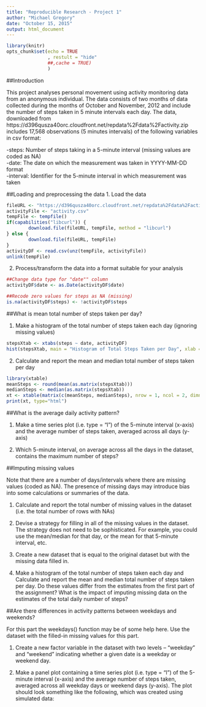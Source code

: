```yaml
---
title: "Reproducible Research - Project 1"
author: "Michael Gregory"
date: "October 15, 2015"
output: html_document
---
```



```r
library(knitr)
opts_chunk$set(echo = TRUE
               , restult = "hide" 
               ##,cache = TRUE)
               )
```



##Introduction

This project analyses personal movement using activity monitoring data from an anonymous individual. The data consists of two months of data collected during the months of October and November, 2012 and include the number of steps taken in 5 minute intervals each day.  The data, downloaded from https://d396qusza40orc.cloudfront.net/repdata%2Fdata%2Factivity.zip includes 17,568 observations (5 minutes intervals) of the following variables in csv format:

-steps: Number of steps taking in a 5-minute interval (missing values are coded as NA)  
-date: The date on which the measurement was taken in YYYY-MM-DD format  
-interval: Identifier for the 5-minute interval in which measurement was taken  
  
##Loading and preprocessing the data
1. Load the data

```r
fileURL <- "https://d396qusza40orc.cloudfront.net/repdata%2Fdata%2Factivity.zip"
activityFile <- "activity.csv"
tempFile <- tempfile()
if(capabilities("libcurl")) {
        download.file(fileURL, tempFile, method = "libcurl")        
} else {
        download.file(fileURL, tempFile)
}
activityDF <- read.csv(unz(tempFile, activityFile))
unlink(tempFile)

```

2. Process/transform the data into a format suitable for your analysis
```r
##Change data type for "date"" column
activityDF$date <- as.Date(activityDF$date)

##Recode zero values for steps as NA (missing)
is.na(activityDF$steps) <- !activityDF$steps


```

##What is mean total number of steps taken per day?

1. Make a histogram of the total number of steps taken each day (ignoring missing values)

```r
stepsXtab <- xtabs(steps ~ date, activityDF)
hist(stepsXtab, main = "Histogram of Total Steps Taken per Day", xlab = "steps")
```

2. Calculate and report the mean and median total number of steps taken per day

```r
library(xtable)
meanSteps <- round(mean(as.matrix(stepsXtab)))
medianSteps <- median(as.matrix(stepsXtab))
xt <- xtable(matrix(c(meanSteps, medianSteps), nrow = 1, ncol = 2, dimnames = list("",c("Mean ","Median "))))
print(xt, type="html")
```

##What is the average daily activity pattern?

1. Make a time series plot (i.e. type = "l") of the 5-minute interval (x-axis) and the average number of steps taken, averaged across all days (y-axis)

2. Which 5-minute interval, on average across all the days in the dataset, contains the maximum number of steps?

##Imputing missing values

Note that there are a number of days/intervals where there are missing values (coded as NA). The presence of missing days may introduce bias into some calculations or summaries of the data.

1. Calculate and report the total number of missing values in the dataset (i.e. the total number of rows with NAs)

2. Devise a strategy for filling in all of the missing values in the dataset. The strategy does not need to be sophisticated. For example, you could use the mean/median for that day, or the mean for that 5-minute interval, etc.

3. Create a new dataset that is equal to the original dataset but with the missing data filled in.

4. Make a histogram of the total number of steps taken each day and Calculate and report the mean and median total number of steps taken per day. Do these values differ from the estimates from the first part of the assignment? What is the impact of imputing missing data on the estimates of the total daily number of steps?

##Are there differences in activity patterns between weekdays and weekends?

For this part the weekdays() function may be of some help here. Use the dataset with the filled-in missing values for this part.

1. Create a new factor variable in the dataset with two levels -- "weekday" and "weekend" indicating whether a given date is a weekday or weekend day.

2. Make a panel plot containing a time series plot (i.e. type = "l") of the 5-minute interval (x-axis) and the average number of steps taken, averaged across all weekday days or weekend days (y-axis). The plot should look something like the following, which was created using simulated data:

